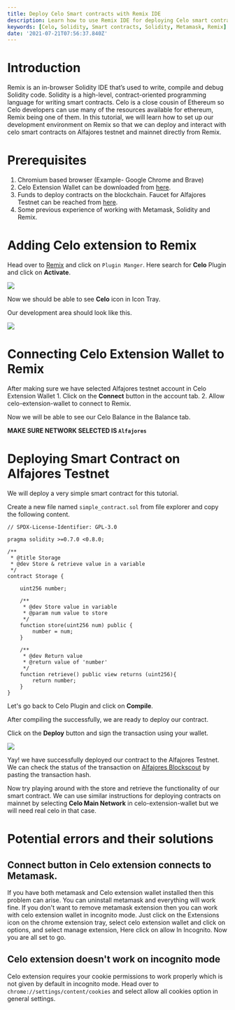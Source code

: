 ```yaml
---
title: Deploy Celo Smart contracts with Remix IDE
description: Learn how to use Remix IDE for deploying Celo smart contracts
keywords: [Celo, Solidity, Smart contracts, Solidity, Metamask, Remix]
date: '2021-07-21T07:56:37.840Z'
---
```


# Introduction

Remix is an in-browser Solidity IDE that’s used to write, compile and debug Solidity code. Solidity is a high-level, contract-oriented programming language for writing smart contracts. Celo is a close cousin of Ethereum so Celo developers can use many of the resources available for ethereum, Remix being one of them. In this tutorial, we will learn how to set up our development environment on Remix so that we can deploy and interact with celo smart contracts on Alfajores testnet and mainnet directly from Remix.

# Prerequisites

1.  Chromium based browser (Example- Google Chrome and Brave)
2.  Celo Extension Wallet can be downloaded from [here](https://chrome.google.com/webstore/detail/celoextensionwallet/kkilomkmpmkbdnfelcpgckmpcaemjcdh?hl=en).
3.  Funds to deploy contracts on the blockchain. Faucet for Alfajores Testnet can be reached from [here](https://celo.org/developers/faucet).
4.  Some previous experience of working with Metamask, Solidity and Remix.

# Adding Celo extension to Remix

Head over to [Remix](https://remix.ethereum.org/) and click on `Plugin Manger`. Here search for **Celo** Plugin and click on **Activate**.

![](./assets/celo-for-remix-image-1.png)

Now we should be able to see **Celo** icon in Icon Tray.

Our development area should look like this.

![](./assets/celo-for-remix-image-2.png)

# Connecting Celo Extension Wallet to Remix

After making sure we have selected Alfajores testnet account in Celo Extension Wallet 1. Click on the **Connect** button in the account tab. 2. Allow celo-extension-wallet to connect to Remix.

Now we will be able to see our Celo Balance in the Balance tab.

**MAKE SURE NETWORK SELECTED IS `Alfajores`**

# Deploying Smart Contract on Alfajores Testnet

We will deploy a very simple smart contract for this tutorial.

Create a new file named `simple_contract.sol` from file explorer and copy the following content.

```solidity
// SPDX-License-Identifier: GPL-3.0

pragma solidity >=0.7.0 <0.8.0;

/**
 * @title Storage
 * @dev Store & retrieve value in a variable
 */
contract Storage {

    uint256 number;

    /**
     * @dev Store value in variable
     * @param num value to store
     */
    function store(uint256 num) public {
        number = num;
    }

    /**
     * @dev Return value
     * @return value of 'number'
     */
    function retrieve() public view returns (uint256){
        return number;
    }
}
```

Let's go back to Celo Plugin and click on **Compile**.

After compiling the successfully, we are ready to deploy our contract.

Click on the **Deploy** button and sign the transaction using your wallet.

![](./assets/celo-for-remix-image-3.png)

Yay! we have successfully deployed our contract to the Alfajores Testnet. We can check the status of the transaction on [Alfajores Blockscout](https://alfajores-blockscout.celo-testnet.org/) by pasting the transaction hash.

Now try playing around with the store and retrieve the functionality of our smart contract. We can use similar instructions for deploying contracts on mainnet by selecting **Celo Main Network** in celo-extension-wallet but we will need real celo in that case.

# Potential errors and their solutions

## Connect button in Celo extension connects to Metamask.

If you have both metamask and Celo extension wallet installed then this problem can arise. You can uninstall metamask and everything will work fine. If you don't want to remove metamask extension then you can work with celo extension wallet in incognito mode. Just click on the Extensions icon on the chrome extension tray, select celo extension wallet and click on options, and select manage extension, Here click on allow In Incognito. Now you are all set to go.

## Celo extension doesn't work on incognito mode

Celo extension requires your cookie permissions to work properly which is not given by default in incognito mode. Head over to `chrome://settings/content/cookies` and select allow all cookies option in general settings.
